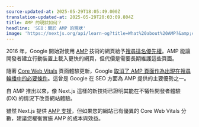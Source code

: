 ```yaml
---
source-updated-at: 2025-05-29T18:05:49.000Z
translation-updated-at: 2025-05-29T20:03:09.804Z
title: AMP 的現狀如何？
headline: 'SEO：關於 AMP 的現狀'
image: 'https://nextjs.org/api/learn-og?title=What%20about%20AMP?&amp;chapter=12'
---
```


2016 年，Google 開始對使用 [AMP](https://amp.dev/) 技術的網頁給予[搜尋排名優先權](https://developers.google.com/search/docs/guides/about-amp)。AMP 能讓開發者建立行動裝置上載入更快的網頁，但代價是需要長期維護這些頁面。

隨著 [Core Web Vitals](https://web.dev/vitals/) 頁面體驗更新，Google [取消了 AMP 頁面作為出現在搜尋輪播中的必要條件](https://developers.google.com/search/blog/2021/04/more-details-page-experience#details)。這曾是 Google 在 SEO 方面為 AMP 提供的主要優勢之一。

自 AMP 推出以來，像 Next.js 這樣的新技術已證明其能在不犧牲開發者體驗 (DX) 的情況下改善網站體驗。

雖然 Next.js 提供 [AMP 支援](https://nextjs.org/docs/advanced-features/amp-support/introduction)，但如果您的網站已有優異的 Core Web Vitals 分數，建議您權衡實施 AMP 的成本與效益。